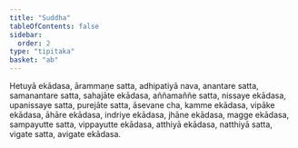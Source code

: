 ```yaml
---
title: "Suddha"
tableOfContents: false
sidebar:
  order: 2
type: "tipitaka"
basket: "ab"
---
```



<DynamicBreadcrumb />

<Division number="35">

<Paragraph number="2549">
Hetuyā ekādasa, ārammaṇe satta, adhipatiyā nava, anantare satta, samanantare satta, sahajāte ekādasa, aññamaññe satta, nissaye ekādasa, upanissaye satta, purejāte satta, āsevane cha, kamme ekādasa, vipāke ekādasa, āhāre ekādasa, indriye ekādasa, jhāne ekādasa, magge ekādasa, sampayutte satta, vippayutte ekādasa, atthiyā ekādasa, natthiyā satta, vigate satta, avigate ekādasa.
</Paragraph>
</Division>